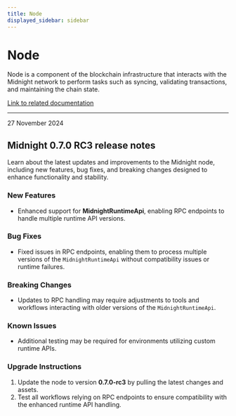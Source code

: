 ```yaml
---
title: Node
displayed_sidebar: sidebar
---
```


# Node

Node is a component of the blockchain infrastructure that interacts with the Midnight network to perform tasks such as syncing, validating transactions, and maintaining the chain state.

[Link to related documentation](../../develop/nodes-and-dapps/node-endpoints)

---

<div 
  style={{
    marginTop: '0',
    fontSize: '1rem',
    fontWeight: 'normal',
    marginBottom: '0.5rem'
  }}
>
  27 November 2024
</div>

## Midnight 0.7.0 RC3 release notes

Learn about the latest updates and improvements to the Midnight node, including new features, bug fixes, and breaking changes designed to enhance functionality and stability.

### New Features

- Enhanced support for **MidnightRuntimeApi**, enabling RPC endpoints to handle multiple runtime API versions.

### Bug Fixes

- Fixed issues in RPC endpoints, enabling them to process multiple versions of the `MidnightRuntimeApi` without compatibility issues or runtime failures.

### Breaking Changes

- Updates to RPC handling may require adjustments to tools and workflows interacting with older versions of the `MidnightRuntimeApi`.

### Known Issues

- Additional testing may be required for environments utilizing custom runtime APIs.

### Upgrade Instructions

1. Update the node to version **0.7.0-rc3** by pulling the latest changes and assets.
2. Test all workflows relying on RPC endpoints to ensure compatibility with the enhanced runtime API handling.
